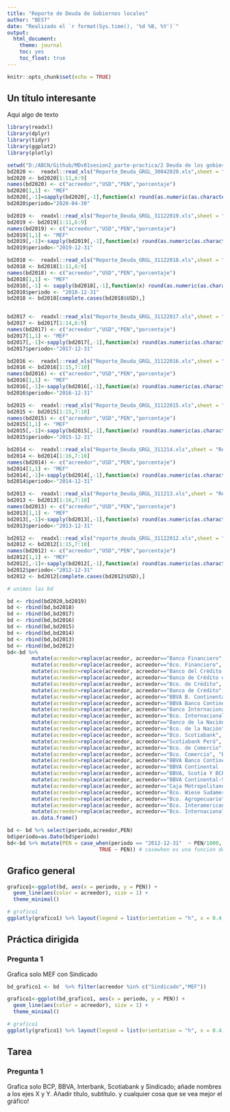 ```yaml
---
title: "Reporte de Deuda de Gobiernos locales"
author: "BEST"
date: "Realizado el `r format(Sys.time(), '%d %B, %Y')`"
output:
  html_document:
    theme: journal
    toc: yes
    toc_float: true
---
```


```r
knitr::opts_chunk$set(echo = TRUE)
```

## Un título interesante

Aqui algo de texto

```r
library(readxl)
library(dplyr)
library(tidyr)
library(ggplot2)
library(plotly)

setwd("D:/ABCN/Github/MDv01sesion2_parte-practica/2 Deuda de los gobiernos locales")
bd2020 <-  readxl::read_xls("Reporte_Deuda_GRGL_30042020.xls",sheet = "Resumen",skip = 18)
bd2020 <- bd2020[1:11,6:9]
names(bd2020) <- c("acreedor","USD","PEN","porcentaje")
bd2020[1,1] <- "MEF"
bd2020[,-1]=sapply(bd2020[,-1],function(x) round(as.numeric(as.character(x)),2))
bd2020$periodo="2020-04-30"          

bd2019 <-  readxl::read_xls("Reporte_Deuda_GRGL_31122019.xls",sheet = "Resumen",skip = 18)
bd2019 <- bd2019[1:11,6:9]
names(bd2019) <- c("acreedor","USD","PEN","porcentaje")
bd2019[1,1] <- "MEF"
bd2019[,-1]<-sapply(bd2019[,-1],function(x) round(as.numeric(as.character(x)),2))
bd2019$periodo<-"2019-12-31"          

bd2018 <-  readxl::read_xls("Reporte_Deuda_GRGL_31122018.xls",sheet = "Resumen",skip = 18)
bd2018 <- bd2018[1:11,6:9]
names(bd2018) <- c("acreedor","USD","PEN","porcentaje")
bd2018[1,1] <- "MEF"
bd2018[,-1] <- sapply(bd2018[,-1],function(x) round(as.numeric(as.character(x)),2))
bd2018$periodo <- "2018-12-31"     
bd2018 <- bd2018[complete.cases(bd2018$USD),]


bd2017 <-  readxl::read_xls("Reporte_Deuda_GRGL_31122017.xls",sheet = "Resumen",skip = 18)
bd2017 <- bd2017[1:14,6:9]
names(bd2017) <- c("acreedor","USD","PEN","porcentaje")
bd2017[1,1] <- "MEF"
bd2017[,-1]<-sapply(bd2017[,-1],function(x) round(as.numeric(as.character(x)),2))
bd2017$periodo<-"2017-12-31"    

bd2016 <-  readxl::read_xls("Reporte_Deuda_GRGL_31122016.xls",sheet = "Resumen Cuadros",skip = 19)
bd2016 <- bd2016[1:15,7:10]
names(bd2016) <- c("acreedor","USD","PEN","porcentaje")
bd2016[1,1] <- "MEF"
bd2016[,-1]<-sapply(bd2016[,-1],function(x) round(as.numeric(as.character(x)),2))
bd2016$periodo<-"2016-12-31"    

bd2015 <-  readxl::read_xls("Reporte_Deuda_GRGL_31122015.xls",sheet = "Resumen Cuadros",skip = 19)
bd2015 <- bd2015[1:15,7:10]
names(bd2015) <- c("acreedor","USD","PEN","porcentaje")
bd2015[1,1] <- "MEF"
bd2015[,-1]<-sapply(bd2015[,-1],function(x) round(as.numeric(as.character(x)),2))
bd2015$periodo<-"2015-12-31"   

bd2014 <-  readxl::read_xls("Reporte_Deuda_GRGL_311214.xls",sheet = "Resumen Cuadros",skip = 19)
bd2014 <- bd2014[1:16,7:10]
names(bd2014) <- c("acreedor","USD","PEN","porcentaje")
bd2014[1,1] <- "MEF"
bd2014[,-1]<-sapply(bd2014[,-1],function(x) round(as.numeric(as.character(x)),2))
bd2014$periodo<-"2014-12-31"   

bd2013 <-  readxl::read_xls("Reporte_Deuda_GRGL_311213.xls",sheet = "Resumen Cuadros",skip = 19)
bd2013 <- bd2013[1:16,7:10]
names(bd2013) <- c("acreedor","USD","PEN","porcentaje")
bd2013[1,1] <- "MEF"
bd2013[,-1]<-sapply(bd2013[,-1],function(x) round(as.numeric(as.character(x)),2))
bd2013$periodo<-"2013-12-31"   

bd2012 <-  readxl::read_xls("reporte_deuda_GRGL_31122012.xls",sheet = "Resumen Cuadros",skip = 19)
bd2012 <- bd2012[1:15,7:10]
names(bd2012) <- c("acreedor","USD","PEN","porcentaje")
bd2012[1,1] <- "MEF"
bd2012[,-1]<-sapply(bd2012[,-1],function(x) round(as.numeric(as.character(x)),2))
bd2012$periodo<-"2012-12-31"   
bd2012 <- bd2012[complete.cases(bd2012$USD),]

# unimos las bd

bd <- rbind(bd2020,bd2019)
bd <- rbind(bd,bd2018)
bd <- rbind(bd,bd2017)
bd <- rbind(bd,bd2016)
bd <- rbind(bd,bd2015)
bd <- rbind(bd,bd2014)
bd <- rbind(bd,bd2013)
bd <- rbind(bd,bd2012)
bd<-bd %>%
        mutate(acreedor=replace(acreedor, acreedor=="Banco Financiero", "Banco Pichincha")) %>%
        mutate(acreedor=replace(acreedor, acreedor=="Bco. Financiero", "Banco Pichincha")) %>%
        mutate(acreedor=replace(acreedor, acreedor=="Banco del Crédito del Perú", "BCP")) %>%
        mutate(acreedor=replace(acreedor, acreedor=="Banco de Crédito del Perú", "BCP")) %>%
        mutate(acreedor=replace(acreedor, acreedor=="Bco. de Crédito", "BCP")) %>%
        mutate(acreedor=replace(acreedor, acreedor=="Banco de Crédito", "BCP")) %>%
        mutate(acreedor=replace(acreedor, acreedor=="BBVA B. Continental", "BBVA")) %>%
        mutate(acreedor=replace(acreedor, acreedor=="BBVA Banco Continental", "BBVA")) %>%
        mutate(acreedor=replace(acreedor, acreedor=="Banco Internacional del Perú", "Interbank")) %>%
        mutate(acreedor=replace(acreedor, acreedor=="Bco. Internacional del Perú", "Interbank")) %>%
        mutate(acreedor=replace(acreedor, acreedor=="Banco de la Nación", "BN")) %>%
        mutate(acreedor=replace(acreedor, acreedor=="Bco. de la Nación", "BN")) %>%
        mutate(acreedor=replace(acreedor, acreedor=="Bco. Scotiabank", "Scotiabank")) %>%
        mutate(acreedor=replace(acreedor, acreedor=="Scotiabank Perú", "Scotiabank")) %>%
        mutate(acreedor=replace(acreedor, acreedor=="Bco. de Comercio", "Banco de Comercio")) %>%
        mutate(acreedor=replace(acreedor, acreedor=="Bco. Comercio", "Banco de Comercio")) %>%
        mutate(acreedor=replace(acreedor, acreedor=="BBVA Banco Continental - Sindicado", "Sindicado")) %>%
        mutate(acreedor=replace(acreedor, acreedor=="BBVA Continental - Bco. Scotiabank - Sindicado", "Sindicado")) %>%
        mutate(acreedor=replace(acreedor, acreedor=="BBVA, Scotia Y BCP Sindicado", "Sindicado")) %>%
        mutate(acreedor=replace(acreedor, acreedor=="BBVA Continental-Scotiabank-Sindic.", "Sindicado")) %>%
        mutate(acreedor=replace(acreedor, acreedor=="Caja Metropolitano de Lima", "Caja Metropolitana de Lima")) %>%
        mutate(acreedor=replace(acreedor, acreedor=="Bco. Wiese Sudameris", "Banco Wiese Sudameris")) %>%
        mutate(acreedor=replace(acreedor, acreedor=="Bco. Agropecuario", "Banco Agropecuario")) %>%
        mutate(acreedor=replace(acreedor, acreedor=="Bco. Interamericano de Desarrollo (BID)", "Banco Interamericano de Desarrollo (BID)")) %>%
        mutate(acreedor=replace(acreedor, acreedor=="Bco. Internacional de  Reconstrucción y Fomento (BIRF)", "Banco Internacional de Reconstrucción y Fomento (BIRF)")) %>%  
        as.data.frame()

bd <- bd %>% select(periodo,acreedor,PEN)
bd$periodo=as.Date(bd$periodo)
bd<-bd %>% mutate(PEN = case_when(periodo == "2012-12-31"  ~ PEN/1000,
                              TRUE ~ PEN)) # casewhen es una funcion de dplyr
```

## Grafico general

```r


grafico1<-ggplot(bd, aes(x = periodo, y = PEN)) + 
  geom_line(aes(color = acreedor), size = 1) +
  theme_minimal()

# grafico1
ggplotly(grafico1) %>% layout(legend = list(orientation = "h", x = 0.4, y = -0.2))
```


## Práctica dirigida

### Pregunta 1

Grafica solo MEF con Sindicado

```r
bd_grafico1 <- bd  %>% filter(acreedor %in% c("Sindicado","MEF"))

grafico1<-ggplot(bd_grafico1, aes(x = periodo, y = PEN)) + 
  geom_line(aes(color = acreedor), size = 1) +
  theme_minimal()

# grafico1
ggplotly(grafico1) %>% layout(legend = list(orientation = "h", x = 0.4, y = -0.2))
```
## Tarea

### Pregunta 1

Grafica solo BCP, BBVA, Interbank, Scotiabank y Sindicado; añade nombres a los ejes X y Y. Añadir título, subtítulo. y cualquier cosa que se vea mejor el gráfico!

